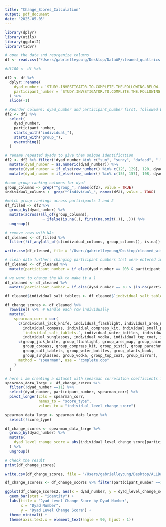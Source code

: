 ```yaml
---
title: "Change_Scores_Calculation"
output: pdf_document
date: "2025-05-06"
---
```

```r
library(dplyr)
library(utils)
library(ggplot2)
library(tidyr)
```

```r
# open the data and reorganize columns
df <- read.csv("/Users/gabrielleyoung/Desktop/DataAP/cleaned_qualtrics.csv")

#df100 <- df %>% 

df2 <- df %>%
  dplyr::rename(
    dyad_number = `STUDY.INVESTIGATOR.TO.COMPLETE.THE.FOLLOWING.BELOW....Dyad.Number`,
    participant_number = `STUDY.INVESTIGATOR.TO.COMPLETE.THE.FOLLOWING.BELOW....Participant.Number..1.or.2.`
  ) %>%
  slice(-1)

# Reorder columns: dyad_number and participant_number first, followed by individual and group columns
df2 <- df2 %>%
  select(
    dyad_number,
    participant_number,
    starts_with("individual_"),
    starts_with("group_"),
    everything()
  )

# rename repeated dyads to give them unique identification
df2 <- df2 %>% filter(!dyad_number %in% c("sun", "sunny", "dafasd", ".")) %>%
  mutate(dyad_number = as.numeric(dyad_number)) %>%
  mutate(dyad_number = if_else(row_number() %in% c(128, 129), 120, dyad_number)) %>%
  mutate(dyad_number = if_else(row_number() %in% c(156, 157), 108, dyad_number))
```

```r
#name group ranking columns for dyad
group_columns <- grep("^group_", names(df2), value = TRUE)
individual_columns <- grep("^individual_", names(df2), value = TRUE)

#match group rankings across participants 1 and 2
df_filled <- df2 %>%
  group_by(dyad_number) %>%
  mutate(across(all_of(group_columns), 
                 ~ ifelse(is.na(.), first(na.omit(.)), .))) %>%
  ungroup() 

# remove rows with NAs
df_cleaned <- df_filled %>%
  filter(!if_any(all_of(c(individual_columns, group_columns)), is.na))

write.csv(df_cleaned, file = "/Users/gabrielleyoung/Desktop/cleaned_with_participant_numbers.csv", row.names = FALSE)
```

```r
# clean data further; changing participant numbers that were entered incorrectly
df_cleaned <- df_cleaned %>%
  mutate(participant_number = if_else(dyad_number == 103 & participant_number == "3", "2", participant_number))

# we want to change the NA to make it a 1
df_cleaned <- df_cleaned %>%
  mutate(participant_number = if_else(dyad_number == 18 & (is.na(participant_number) | participant_number != "2"), "1", participant_number))
```


```r
df_cleaned$individual_salt_tablets <- df_cleaned$`individual_salt_tablets`
```

```r
df_change_scores <- df_cleaned %>%
  rowwise() %>%  # Handle each row individually
  mutate(
    spearman_corr = cor(
      c(individual_jack_knife, individual_flashlight, individual_area_map, `individual_plastic._raincoat`, 
        individual_compass, individual_compress_kit, individual_small_pistol, individual_parachute, 
        `individual_salt_tablets.`, individual_water_bottles, individual_plants_book, 
        individual_sunglasses, individual_vodka, individual_top_coat, individual_mirror),
      c(group_jack_knife, group_flashlight, group_area_map, group_raincoat, 
        group_compass, group_compress_kit, group_pistol, group_parachute, 
        group_salt_tablets, group_water_bottles, group_plants_book, 
        group_sunglasses, group_vodka, group_top_coat, group_mirror),
      method = "spearman", use = "complete.obs"
    )
  )
```

```r
# here i am creating a dataset with spearman correlation coefficients for all dyads
spearman_data_large <- df_change_scores %>%
  filter(!dyad_number ==11) %>%
  select(dyad_number, participant_number, spearman_corr) %>%
  pivot_longer(cols = spearman_corr, 
               names_to = "score_type", 
               values_to = "individual_level_change_score")

spearman_data_large <- spearman_data_large %>%
  select(!score_type)

df_change_scores <- spearman_data_large %>% 
  group_by(dyad_number) %>%
  mutate(
    dyad_level_change_score = abs(individual_level_change_score[participant_number == 1] - individual_level_change_score[participant_number == 2])
  ) %>%
  ungroup()
```

```r
# Check the result
print(df_change_scores)
```


```r
write.csv(df_change_scores, file = "/Users/gabrielleyoung/Desktop/ALLDataChangeScores.csv", row.names = FALSE)
```

```r
df_change_scores2 <- df_change_scores %>% filter(participant_number ==1)

ggplot(df_change_scores2, aes(x = dyad_number, y = dyad_level_change_score)) +
  geom_bar(stat = "identity") +
  labs(title = "Dyad Level Change Score by Dyad Number",
       x = "Dyad Number",
       y = "Dyad Level Change Score") +
  theme_minimal() +
  theme(axis.text.x = element_text(angle = 90, hjust = 1))
```